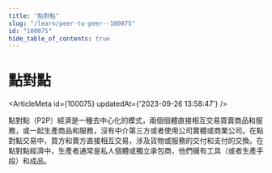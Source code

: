 ```yaml
---
title: "點對點"
slug: "/learn/peer-to-peer--100075"
id: "100075"
hide_table_of_contents: true
---
```



# 點對點

<ArticleMeta id={100075} updatedAt={'2023-09-26 13:58:47'} />
<div className='border-solid border-b border-t-0 my-4 border-[var(--ifm-color-gray-300)]' />

點對點（P2P）經濟是一種去中心化的模式，兩個個體直接相互交易買賣商品和服務，或一起生產商品和服務，沒有中介第三方或者使用公司實體或商業公司。在點對點交易中，買方和賣方直接相互交易，涉及貨物或服務的交付和支付的交換。在點對點經濟中，生產者通常是私人個體或獨立承包商，他們擁有工具（或者生產手段）和成品。
